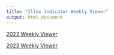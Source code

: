 ---
title: "Illex Indicator Weekly Viewer"
output: html_document
---

<!-- ADD LINKS BELOW, note, using the RMD link syntax will open the presentation in the same tab, which is annoying. Use the html with the "_blank" to fix that behavior -->
 

<a href="https://khyde.github.io/SquidSquad/view_weekly_indicators.html" target="_blank"> 2022 Weekly Viewer </a>

<a href="https://khyde.github.io/SquidSquad/view_weekly_indicators_23.html" target="_blank"> 2023 Weekly Viewer </a>




